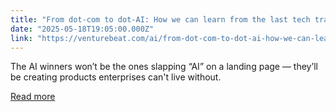 ```yaml
---
title: "From dot-com to dot-AI: How we can learn from the last tech transformation (and avoid making the same mistakes)"
date: "2025-05-18T19:05:00.000Z"
link: "https://venturebeat.com/ai/from-dot-com-to-dot-ai-how-we-can-learn-from-the-last-tech-transformation-and-avoid-making-the-same-mistakes/"
---
```


The AI winners won’t be the ones slapping “AI” on a landing page — they’ll be creating products enterprises can't live without.

[Read more](https://venturebeat.com/ai/from-dot-com-to-dot-ai-how-we-can-learn-from-the-last-tech-transformation-and-avoid-making-the-same-mistakes/)
